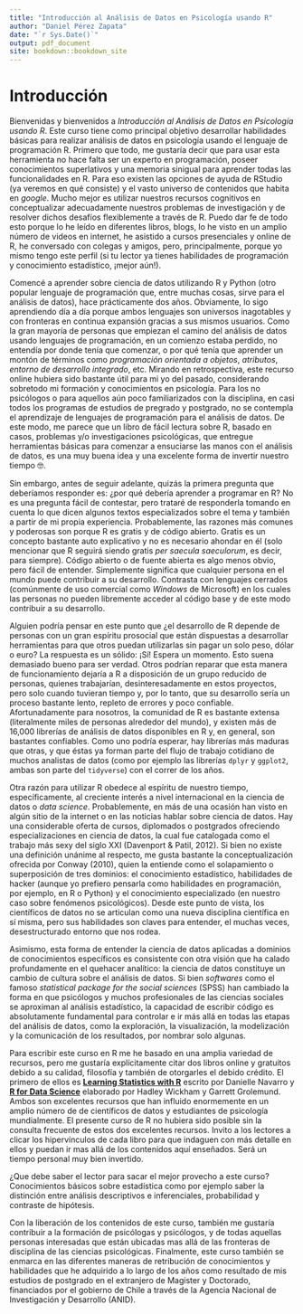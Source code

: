 ```yaml
---
title: "Introducción al Análisis de Datos en Psicología usando R"
author: "Daniel Pérez Zapata"
date: "`r Sys.Date()`"
output: pdf_document
site: bookdown::bookdown_site
---
```


# Introducción {-}

Bienvenidas y bienvenidos a *Introducción al Análisis de Datos en Psicología usando R*. Este curso tiene como principal objetivo desarrollar habilidades básicas para realizar análisis de datos en psicología usando el lenguaje de programación R. Primero que todo, me gustaría decir que para usar esta herramienta no hace falta ser un experto en programación, poseer conocimientos superlativos y una memoria sinigual para aprender todas las funcionalidades en R. Para eso existen las opciones de ayuda de RStudio (ya veremos en qué consiste) y el vasto universo de contenidos que habita en *google*. Mucho mejor es utilizar nuestros recursos cognitivos en conceptualizar adecuadamente nuestros problemas de investigación y de resolver dichos desafíos flexiblemente a través de R. Puedo dar fe de todo esto porque lo he leído en diferentes libros, blogs, lo he visto en un amplio número de videos en internet, he asistido a cursos presenciales y online de R, he conversado con colegas y amigos, pero, principalmente, porque yo mismo tengo este perfil (si tu lector ya tienes habilidades de programación y conocimiento estadístico, ¡mejor aún!).


Comencé a aprender sobre ciencia de datos utilizando R y Python (otro popular lenguaje de programación que, entre muchas cosas, sirve para el análisis de datos), hace prácticamente dos años. Obviamente, lo sigo aprendiendo día a día porque ambos lenguajes son universos inagotables y con fronteras en continua expansión gracias a sus mismos usuarios. Como la gran mayoría de personas que empiezan el camino del análisis de datos usando lenguajes de programación, en un comienzo estaba perdido, no entendía por donde tenía que comenzar, o por qué tenía que aprender un montón de términos como *programación orientada a objetos*, *atributos*, *entorno de desarrollo integrado*, etc. Mirando en retrospectiva, este recurso online hubiera sido bastante útil para mi yo del pasado, considerando sobretodo mi formación y conocimientos en psicología. Para los no psicólogos o para aquellos aún poco familiarizados con la disciplina, en casi todos los programas de estudios de pregrado y postgrado, no se contempla el aprendizaje de lenguajes de programación para el análisis de datos. De este modo, me parece que un libro de fácil lectura sobre R, basado en casos, problemas y/o investigaciones psicológicas, que entregue herramientas básicas para comenzar a ensuciarse las manos con el análisis de datos, es una muy buena idea y una excelente forma de invertir nuestro tiempo 🤓. 


Sin embargo, antes de seguir adelante, quizás la primera pregunta que deberíamos responder es: ¿por qué debería aprender a programar en R? No es una pregunta fácil de contestar, pero trataré de responderla tomando en cuenta lo que dicen algunos textos especializados sobre el tema y también a partir de mi propia experiencia. Probablemente, las razones más comunes y poderosas son porque R es gratis y de código  abierto. Gratis es un concepto bastante auto explicativo y no es necesario ahondar en él (solo mencionar que R seguirá siendo gratis *per saecula saeculorum*, es decir, para siempre). Código abierto o de fuente abierta es algo menos obvio, pero fácil de entender. Simplemente significa que cualquier persona en el mundo puede contribuir a su desarrollo. Contrasta con lenguajes cerrados (comúnmente de uso comercial como *Windows* de Microsoft) en los cuales las personas no pueden libremente acceder al código base y de este modo contribuir a su desarrollo. 


Alguien podría pensar en este punto que ¿el desarrollo de R depende de personas con un gran espíritu prosocial que están dispuestas a desarrollar herramientas para que otros puedan utilizarlas sin pagar un solo peso, dólar o euro? La respuesta es un sólido: ¡Sí! Espera un momento. Esto suena demasiado bueno para ser verdad. Otros podrían reparar que esta manera de funcionamiento dejaría a R a disposición de un grupo reducido de personas, quienes trabajarían, desinteresadamente en estos proyectos, pero solo cuando tuvieran tiempo y, por lo tanto, que su desarrollo sería un proceso bastante lento, repleto de errores y poco confiable. Afortunadamente para nosotros, la comunidad de R es bastante extensa (literalmente miles de personas alrededor del mundo), y existen más de 16,000 librerías de análisis de datos disponibles en R y, en general, son bastantes confiables. Como uno podría esperar, hay librerías más maduras que otras, y que éstas ya forman parte del flujo de trabajo cotidiano de muchos analistas de datos (como por ejemplo las librerías `dplyr` y `ggplot2`, ambas son parte del `tidyverse`) con el correr de los años.


Otra razón para utilizar R obedece al espíritu de nuestro tiempo, específicamente, al creciente interés a nivel internacional en la ciencia de datos o *data science*. Probablemente, en más de una ocasión han visto en algún sitio de la internet o en las noticias hablar sobre ciencia de datos.  Hay una considerable oferta de cursos, diplomados o postgrados ofreciendo especializaciones en ciencia de datos, la cual fue catalogada como el trabajo más sexy del siglo XXI (Davenport & Patil, 2012). Si bien no existe una definición unánime al respecto, me gusta bastante la conceptualización ofrecida por Conway (2010), quien la entiende como el solapamiento o superposición de tres dominios: el conocimiento estadístico, habilidades de hacker (aunque yo prefiero pensarla como habilidades en programación, por ejemplo, en R o Python) y el conocimiento especializado (en nuestro caso sobre fenómenos psicológicos). Desde este punto de vista, los científicos de datos no se articulan como una nueva disciplina científica en sí misma, pero sus habilidades son claves para entender, el muchas veces, desestructurado entorno que nos rodea. 

Asimismo, esta forma de entender la ciencia de datos aplicadas a dominios de conocimientos específicos es consistente con otra visión que ha calado profundamente en el quehacer analítico: la ciencia de datos constituye un cambio de cultura sobre el análisis de datos. Si bien *softwares* como el famoso *statistical package for the social sciences* (SPSS) han cambiado la forma en que psicólogos y muchos profesionales de las ciencias sociales se aproximan al análisis estadístico, la capacidad de escribir código es absolutamente fundamental para controlar e ir más allá en todas las etapas del análisis de datos, como la exploración, la visualización, la modelización y la comunicación de los resultados, por nombrar solo algunas. 

Para escribir este curso en R me he basado en una amplia variedad de recursos, pero me gustaría explícitamente citar dos libros online y gratuitos debido a su calidad, filosofía y también de otorgarles el debido crédito. El primero de ellos es [**Learning Statistics with R**](https://learningstatisticswithr.com/book/){target="_blank"} escrito por Danielle Navarro y [**R for Data Science**](https://r4ds.had.co.nz/){target="_blank"} elaborado por Hadley Wickham y Garrett Grolemund. Ambos son excelentes recursos que han influido enormemente en un amplio número de de científicos de datos y estudiantes de psicología mundialmente. El presente curso de R no hubiera sido posible sin la consulta frecuente de estos dos excelentes recursos. Invito a los lectores a clicar los hipervínculos de cada libro para que indaguen con más detalle en ellos y puedan ir mas allá de los contenidos aquí enseñados. Será un tiempo personal muy bien invertido. 

¿Que debe saber el lector para sacar el mejor provecho a este curso? Conocimientos básicos sobre estadística como por ejemplo saber la distinción entre análisis descriptivos e inferenciales, probabilidad y contraste de hipótesis. 

Con la liberación de los contenidos de este curso, también me gustaría contribuir a la formación de psicólogas y psicólogos, y de todas aquellas personas interesadas que están ubicadas mas allá de las fronteras de disciplina de las ciencias psicológicas. Finalmente, este curso también se enmarca en las diferentes maneras de retribución de conocimientos y habilidades que he adquirido a lo largo de los años como resultado de mis estudios de postgrado en el extranjero de Magister y Doctorado, financiados por el gobierno de Chile a través de la Agencia Nacional de Investigación y Desarrollo (ANID).
